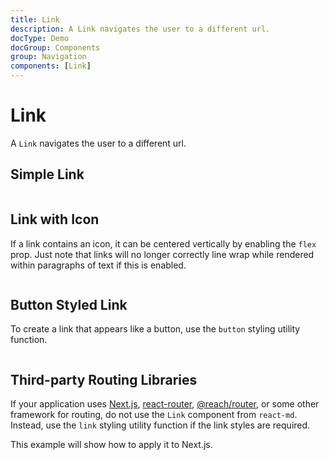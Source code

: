 ```yaml
---
title: Link
description: A Link navigates the user to a different url.
docType: Demo
docGroup: Components
group: Navigation
components: [Link]
---
```


# Link

A `Link` navigates the user to a different url.

## Simple Link

```demo source="./SimpleLinkExample.tsx"

```

## Link with Icon

If a link contains an icon, it can be centered vertically by enabling the `flex`
prop. Just note that links will no longer correctly line wrap while rendered
within paragraphs of text if this is enabled.

```demo source="./LinkWithIconExample.tsx"

```

## Button Styled Link

To create a link that appears like a button, use the `button` styling utility
function.

```demo source="./ButtonStyledLinkExample.tsx"

```

## Third-party Routing Libraries

If your application uses [Next.js](https://nextjs.org/),
[react-router](https://github.com/remix-run/react-router),
[@reach/router](https://github.com/reach/router), or some other framework for
routing, do not use the `Link` component from `react-md`. Instead, use the
`link` styling utility function if the link styles are required.

This example will show how to apply it to Next.js.

```demo source="./ThirdPartyRoutingLibrariesExample.tsx" importOnly

```
